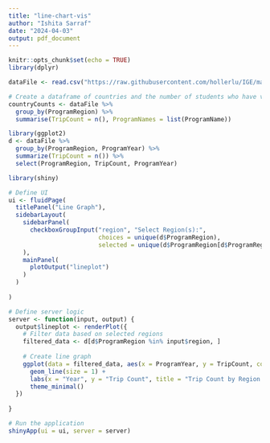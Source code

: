 ```yaml
---
title: "line-chart-vis"
author: "Ishita Sarraf"
date: "2024-04-03"
output: pdf_document
---
```


```r
knitr::opts_chunk$set(echo = TRUE)
library(dplyr)
```

```r
dataFile <- read.csv("https://raw.githubusercontent.com/hollerlu/IGE/main/Updated%20OCS%20Dataset")
```

```r

# Create a dataframe of countries and the number of students who have visited them
countryCounts <- dataFile %>%
  group_by(ProgramRegion) %>%
  summarise(TripCount = n(), ProgramNames = list(ProgramName))
```

```r
library(ggplot2)
d <- dataFile %>%
  group_by(ProgramRegion, ProgramYear) %>%
  summarize(TripCount = n()) %>%
  select(ProgramRegion, TripCount, ProgramYear)
```


```r
library(shiny)

# Define UI
ui <- fluidPage(
  titlePanel("Line Graph"),
  sidebarLayout(
    sidebarPanel(
      checkboxGroupInput("region", "Select Region(s):",
                         choices = unique(d$ProgramRegion),
                         selected = unique(d$ProgramRegion[d$ProgramRegion != "Europe"]))
    ),
    mainPanel(
      plotOutput("lineplot")
    )
  )
  
)

# Define server logic
server <- function(input, output) {
  output$lineplot <- renderPlot({
    # Filter data based on selected regions
    filtered_data <- d[d$ProgramRegion %in% input$region, ]
    
    # Create line graph
    ggplot(data = filtered_data, aes(x = ProgramYear, y = TripCount, color = ProgramRegion)) +
      geom_line(size = 1) +
      labs(x = "Year", y = "Trip Count", title = "Trip Count by Region Over Time") +
      theme_minimal()
  })
  
}

# Run the application
shinyApp(ui = ui, server = server)
```


